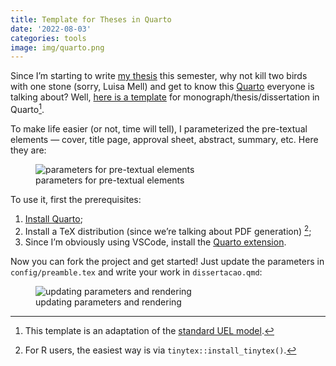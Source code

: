 ```yaml
---
title: Template for Theses in Quarto
date: '2022-08-03'
categories: tools
image: img/quarto.png
---
```


Since I'm starting to write [my thesis](https://github.com/albersonmiranda/dissertacao/blob/master/dissertacao.pdf) this semester, why not kill two birds with one stone (sorry, Luisa Mell) and get to know this [Quarto](https://quarto.org/) everyone is talking about? Well, [here is a template](https://github.com/albersonmiranda/dissertacao) for monograph/thesis/dissertation in Quarto^[This template is an adaptation of the [standard UEL model](http://www.uel.br/projetos/experimental/pages/modelo-monografiauel.php).].

To make life easier (or not, time will tell), I parameterized the pre-textual elements — cover, title page, approval sheet, abstract, summary, etc. Here they are:

![parameters for pre-textual elements](img/preambulo.png)

To use it, first the prerequisites:

1. [Install Quarto](https://quarto.org/docs/get-started/);
2. Install a TeX distribution (since we're talking about PDF generation) ^[For R users, the easiest way is via `tinytex::install_tinytex()`.];
3. Since I'm obviously using VSCode, install the [Quarto extension](https://marketplace.visualstudio.com/items?itemName=quarto.quarto).

Now you can fork the project and get started! Just update the parameters in `config/preamble.tex` and write your work in `dissertacao.qmd`:

![updating parameters and rendering](img/1.gif)
